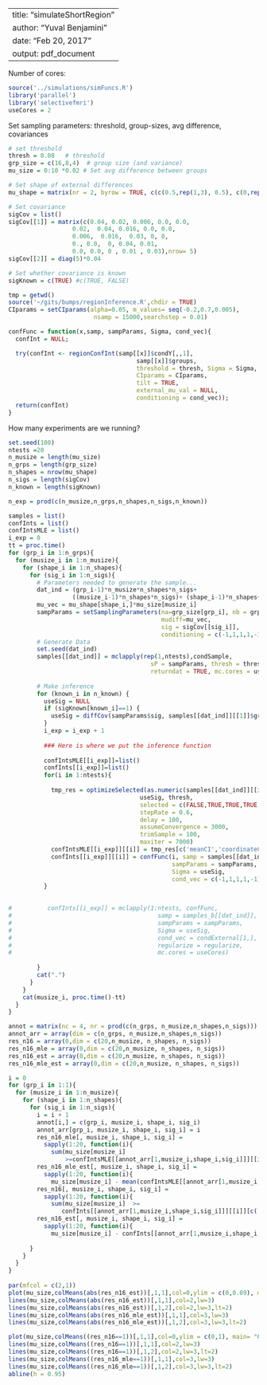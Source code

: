 
---
title: "simulateShortRegion"
author: "Yuval Benjamini"
date: "Feb 20, 2017"
output: pdf_document
---

Number of cores:
```r
source('../simulations/simFuncs.R')
library('parallel')
library('selectivefmri')
useCores = 2

```



Set sampling parameters: threshold, group-sizes, avg difference, covariances 
```r
# set threshold
thresh = 0.08   # threshold
grp_size = c(16,8,4)  # group size (and variance)
mu_size = 0:10 *0.02 # Set avg difference between groups

# Set shape of external differences
mu_shape = matrix(nr = 2, byrow = TRUE, c(c(0.5,rep(1,3), 0.5), c(0,rep(1,3), 0))) 

# Set covariance 
sigCov = list()
sigCov[[1]] = matrix(c(0.04, 0.02, 0.006, 0.0, 0.0,
                  0.02,  0.04, 0.016, 0.0, 0.0, 
                  0.006,  0.016,  0.03, 0, 0, 
                  0., 0.0,  0, 0.04, 0.01,
                  0.0, 0.0, 0 , 0.01 , 0.03),nrow= 5)
sigCov[[2]] = diag(5)*0.04

# Set whether covariance is known
sigKnown = c(TRUE) #c(TRUE, FALSE)
```

```r
tmp = getwd()
source('~/gits/bumps/regionInference.R',chdir = TRUE)
CIparams = setCIparams(alpha=0.05, m_values= seq(-0.2,0.7,0.005),
                        nsamp = 15000,searchstep = 0.01)

confFunc = function(x,samp, sampParams, Sigma, cond_vec){ 
  confInt = NULL;

  try(confInt <- regionConfInt(samp[[x]]$condY[,,1], 
                                    samp[[x]]$groups,
                                    threshold = thresh, Sigma = Sigma, 
                                    CIparams = CIparams,
                                    tilt = TRUE,
                                    external_mu_val = NULL,
                                    conditioning = cond_vec)); 
  return(confInt)
}


```

How many experiments are we running?
```r
set.seed(100)
ntests =20
n_musize = length(mu_size)
n_grps = length(grp_size)
n_shapes = nrow(mu_shape)
n_sigs = length(sigCov)
n_known = length(sigKnown)

n_exp = prod(c(n_musize,n_grps,n_shapes,n_sigs,n_known)) 

samples = list()
confInts = list()
confIntsMLE = list()
i_exp = 0
tt = proc.time()
for (grp_i in 1:n_grps){
  for (musize_i in 1:n_musize){
    for (shape_i in 1:n_shapes){
      for (sig_i in 1:n_sigs){
        # Parameters needed to generate the sample...
        dat_ind = (grp_i-1)*n_musize*n_shapes*n_sigs+
                  ((musize_i-1)*n_shapes*n_sigs)+ (shape_i-1)*n_shapes+sig_i 
        mu_vec = mu_shape[shape_i,]*mu_size[musize_i]
        sampParams = setSamplingParameters(na=grp_size[grp_i], nb = grp_size[grp_i], 
                                           mudiff=mu_vec,
                                           sig = sigCov[[sig_i]],
                                           conditioning = c(-1,1,1,1,-1))
        # Generate Data
        set.seed(dat_ind)
        samples[[dat_ind]] = mclapply(rep(1,ntests),condSample, 
                                        sP = sampParams, thresh = thresh, 
                                        returndat = TRUE, mc.cores = useCores)
        
        # Make inference
        for (known_i in n_known) {
          useSig = NULL
          if (sigKnown[known_i]==1) {
            useSig = diffCov(sampParams$sig, samples[[dat_ind]][[1]]$groups)
          }
          i_exp = i_exp + 1   
          
          ### Here is where we put the inference function
          
          confIntsMLE[[i_exp]]=list()
          confInts[[i_exp]]=list()
          for(i in 1:ntests){
            
            tmp_res = optimizeSelected(as.numeric(samples[[dat_ind]][[i]]$condZ),
                                     useSig, thresh,
                                     selected = c(FALSE,TRUE,TRUE,TRUE,FALSE),
                                     stepRate = 0.6,
                                     delay = 100,
                                     assumeConvergence = 3000,
                                     trimSample = 100,
                                     maxiter = 7000)
            confIntsMLE[[i_exp]][[i]] = tmp_res[c('meanCI','coordinateCI','conditional')]
            confInts[[i_exp]][[i]] = confFunc(i, samp = samples[[dat_ind]],
                                              sampParams = sampParams, 
                                              Sigma = useSig, 
                                              cond_vec = c(-1,1,1,1,-1))
          }

          
#          confInts[[i_exp]] = mclapply(1:ntests, confFunc, 
#                                         samp = samples_b[[dat_ind]], 
#                                         sampParams = sampParams, 
#                                         Sigma = useSig,
#                                         cond_vec = condExternal[1,],
#                                         regularize = regularize,
#                                         mc.cores = useCores)
          
        }
        cat(".")
      }
    }
    cat(musize_i, proc.time()-tt)
  }
}
```



```r

annot = matrix(nc = 4, nr = prod(c(n_grps, n_musize,n_shapes,n_sigs)))
annot_arr = array(dim = c(n_grps, n_musize,n_shapes,n_sigs))
res_n16 = array(0,dim = c(20,n_musize, n_shapes, n_sigs))
res_n16_mle = array(0,dim = c(20,n_musize, n_shapes, n_sigs))
res_n16_est = array(0,dim = c(20,n_musize, n_shapes, n_sigs))
res_n16_mle_est = array(0,dim = c(20,n_musize, n_shapes, n_sigs))

i = 0
for (grp_i in 1:1){
  for (musize_i in 1:n_musize){
    for (shape_i in 1:n_shapes){
      for (sig_i in 1:n_sigs){
        i = i + 1
        annot[i,] = c(grp_i, musize_i, shape_i, sig_i)
        annot_arr[grp_i, musize_i, shape_i, sig_i] = i
        res_n16_mle[, musize_i, shape_i, sig_i] = 
          sapply(1:20, function(i){ 
            sum(mu_size[musize_i] 
                >=confIntsMLE[[annot_arr[1,musize_i,shape_i,sig_i]]][[i]]$meanCI)})
        res_n16_mle_est[, musize_i, shape_i, sig_i] = 
          sapply(1:20, function(i){
            mu_size[musize_i] - mean(confIntsMLE[[annot_arr[1,musize_i,shape_i,sig_i]]][[i]]$conditional[2:4])})
        res_n16[, musize_i, shape_i, sig_i] = 
          sapply(1:20, function(i){ 
            sum(mu_size[musize_i]  >= 
               confInts[[annot_arr[1,musize_i,shape_i,sig_i]]][[i]][c('upper_bound','lower_bound')])})
        res_n16_est[, musize_i, shape_i, sig_i] = 
          sapply(1:20, function(i){
            mu_size[musize_i] - confInts[[annot_arr[1,musize_i,shape_i,sig_i]]][[i]]$cond_mean_est})
        
      }
    }
  }
}
  
par(mfcol = c(2,1))
plot(mu_size,colMeans(abs(res_n16_est))[,1,1],col=0,ylim = c(0,0.09), main="Estimation error (abs-distance)")
lines(mu_size,colMeans(abs(res_n16_est))[,1,1],col=2,lw=3)
lines(mu_size,colMeans(abs(res_n16_est))[,1,2],col=2,lw=3,lt=2)
lines(mu_size,colMeans(abs(res_n16_mle_est))[,1,1],col=3,lw=3)
lines(mu_size,colMeans(abs(res_n16_mle_est))[,1,2],col=3,lw=3,lt=2)

plot(mu_size,colMeans((res_n16==1))[,1,1],col=0,ylim = c(0,1), main= "Coverage probability")
lines(mu_size,colMeans((res_n16==1))[,1,1],col=2,lw=3)
lines(mu_size,colMeans((res_n16==1))[,1,2],col=2,lw=3,lt=2)
lines(mu_size,colMeans((res_n16_mle==1))[,1,1],col=3,lw=3)
lines(mu_size,colMeans((res_n16_mle==1))[,1,2],col=3,lw=3,lt=2)
abline(h = 0.95)


        
```


